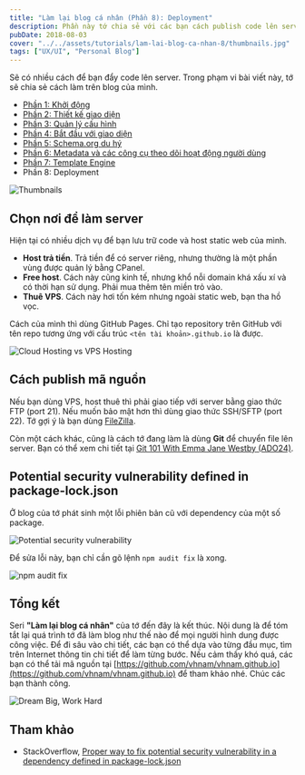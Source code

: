 ```yaml
---
title: "Làm lại blog cá nhân (Phần 8): Deployment"
description: Phần này tớ chia sẻ với các bạn cách publish code lên server.
pubDate: 2018-08-03
cover: "../../assets/tutorials/lam-lai-blog-ca-nhan-8/thumbnails.jpg"
tags: ["UX/UI", "Personal Blog"]
---
```


Sẽ có nhiều cách để bạn đẩy code lên server. Trong phạm vi bài viết này, tớ sẽ chia sẻ cách làm trên blog của mình.

- [Phần 1: Khởi động](https://vhnam.github.io/tutorials/lam-lai-blog-ca-nhan-1/)
- [Phần 2: Thiết kế giao diện](https://vhnam.github.io/tutorials/lam-lai-blog-ca-nhan-2/)
- [Phần 3: Quản lý cấu hình](https://vhnam.github.io/tutorials/lam-lai-blog-ca-nhan-3/)
- [Phần 4: Bắt đầu với giao diện](https://vhnam.github.io/tutorials/lam-lai-blog-ca-nhan-4/)
- [Phần 5: Schema.org du hý](https://vhnam.github.io/tutorials/lam-lai-blog-ca-nhan-5/)
- [Phần 6: Metadata và các công cụ theo dõi hoạt động người dùng](https://vhnam.github.io/tutorials/lam-lai-blog-ca-nhan-6/)
- [Phần 7: Template Engine](https://vhnam.github.io/tutorials/lam-lai-blog-ca-nhan-7/)
- Phần 8: Deployment

![Thumbnails](../../assets/tutorials/lam-lai-blog-ca-nhan-8/thumbnails.jpg)

## Chọn nơi để làm server

Hiện tại có nhiều dịch vụ để bạn lưu trữ code và host static web của mình.

- **Host trả tiền**. Trả tiền để có server riêng, nhưng thường là một phần vùng được quản lý bằng CPanel.
- **Free host**. Cách này cũng kinh tế, nhưng khổ nỗi domain khá xấu xí và có thời hạn sử dụng. Phải mua thêm tên miền trỏ vào.
- **Thuê VPS**. Cách này hơi tốn kém nhưng ngoài static web, bạn tha hồ vọc.

Cách của mình thì dùng GitHub Pages. Chỉ tạo repository trên GitHub với tên repo tương ứng với cấu trúc `<tên tài khoản>.github.io` là được.

![Cloud Hosting vs VPS Hosting](../../assets/tutorials/lam-lai-blog-ca-nhan-8/cloud_vps_hosting.jpg)

## Cách publish mã nguồn

Nếu bạn dùng VPS, host thuê thì phải giao tiếp với server bằng giao thức FTP (port 21). Nếu muốn bảo mật hơn thì dùng giao thức SSH/SFTP (port 22). Tớ gợi ý là bạn dùng [FileZilla](https://filezilla-project.org/).

Còn một cách khác, cũng là cách tớ đang làm là dùng **Git** để chuyển file lên server. Bạn có thể xem chi tiết tại [Git 101 With Emma Jane Westby (ADO24)](https://www.arresteddevops.com/git-101/).

## Potential security vulnerability defined in package-lock.json

Ở blog của tớ phát sinh một lỗi phiên bản cũ với dependency của một số package.

![Potential security vulnerability](../../assets/tutorials/lam-lai-blog-ca-nhan-8/Potential-security-vulnerability.jpg)

Để sửa lỗi này, bạn chỉ cần gõ lệnh `npm audit fix` là xong.

![npm audit fix](../../assets/tutorials/lam-lai-blog-ca-nhan-8/npm-audit-fix.jpg)

## Tổng kết

Seri **"Làm lại blog cá nhân"** của tớ đến đây là kết thúc. Nội dung là để tóm tắt lại quá trình tớ đã làm blog như thế nào để mọi người hình dung được công việc. Để đi sâu vào chi tiết, các bạn có thể dựa vào từng đầu mục, tìm trên Internet thông tin chi tiết để làm từng bước. Nếu cảm thấy khó quá, các bạn có thể tải mã nguồn tại [https://github.com/vhnam/vhnam.github.io](https://github.com/vhnam/vhnam.github.io) để tham khảo nhé. Chúc các bạn thành công.

![Dream Big, Work Hard](../../assets/tutorials/lam-lai-blog-ca-nhan-8/dream-big-word-hard.jpg)

## Tham khảo

- StackOverflow, [Proper way to fix potential security vulnerability in a dependency defined in package-lock.json](https://stackoverflow.com/questions/49582891/proper-way-to-fix-potential-security-vulnerability-in-a-dependency-defined-in-pa)
